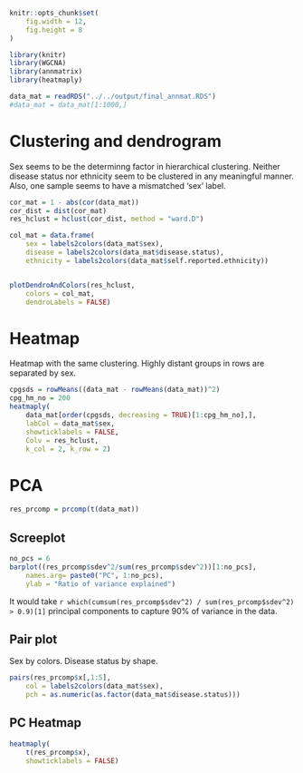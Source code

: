 ```r
knitr::opts_chunk$set(
	fig.width = 12,
	fig.height = 8
)
```

```r
library(knitr)
library(WGCNA)
library(annmatrix)
library(heatmaply)
```

```r
data_mat = readRDS("../../output/final_annmat.RDS")
#data_mat = data_mat[1:1000,]
```

# Clustering and dendrogram

Sex seems to be the determinng factor in hierarchical clustering.
Neither disease status nor ethnicity seem to be clustered in any meaningful manner.
Also, one sample seems to have a mismatched 'sex' label.

```r
cor_mat = 1 - abs(cor(data_mat))
cor_dist = dist(cor_mat)
res_hclust = hclust(cor_dist, method = "ward.D")

col_mat = data.frame(
	sex = labels2colors(data_mat$sex),
	disease = labels2colors(data_mat$disease.status),
	ethnicity = labels2colors(data_mat$self.reported.ethnicity))


plotDendroAndColors(res_hclust,
	colors = col_mat,
	dendroLabels = FALSE)
```

# Heatmap

Heatmap with the same clustering. Highly distant groups in rows are separated by sex.

```r
cpgsds = rowMeans((data_mat - rowMeans(data_mat))^2)
cpg_hm_no = 200
heatmaply(
	data_mat[order(cpgsds, decreasing = TRUE)[1:cpg_hm_no],],
	labCol = data_mat$sex,
	showticklabels = FALSE,
	Colv = res_hclust,
	k_col = 2, k_row = 2)
```

# PCA

```r
res_prcomp = prcomp(t(data_mat))
```

## Screeplot

```r
no_pcs = 6
barplot((res_prcomp$sdev^2/sum(res_prcomp$sdev^2))[1:no_pcs],
	names.arg= paste0("PC", 1:no_pcs),
	ylab = "Ratio of variance explained")
```

It would take 
`r which(cumsum(res_prcomp$sdev^2) / sum(res_prcomp$sdev^2) > 0.9)[1]`
principal components to capture 90% of variance in the data.

## Pair plot

Sex by colors.
Disease status by shape.

```r
pairs(res_prcomp$x[,1:5],
	col = labels2colors(data_mat$sex),
	pch = as.numeric(as.factor(data_mat$disease.status)))
```

## PC Heatmap

```r
heatmaply(
	t(res_prcomp$x),
	showticklabels = FALSE)
```
